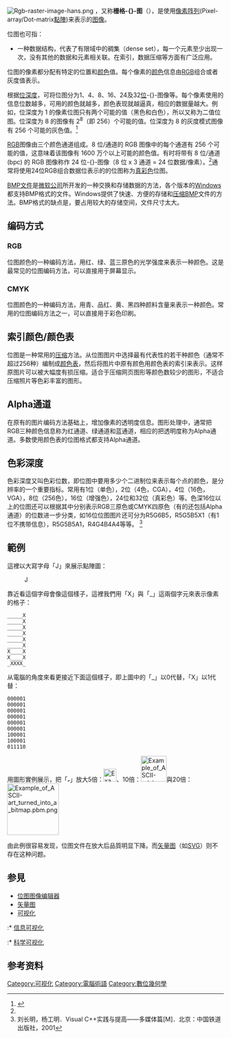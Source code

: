{{noteTA
|G1=IT
|1=zh-hans:灰度;zh-hant:灰階;
}}
[[File:Rgb-raster-image-hans.png|right]]
{{地區用詞|cn=位圖|tw=點陣圖|start={{lang-en|Bitmap}}|as=稱為}}，又称'''栅格-{}-图'''（{{lang|en|Raster graphics}}），是使用[[像素|像素]][[阵列|阵列]](Pixel-array/Dot-matrix[[點陣|點陣]])来表示的[[图像|图像]]。

位图也可指：
* 一种数据结构，代表了有限域中的稠集（dense set），每一个元素至少出现一次，没有其他的数据和元素相关联。在索引，数据压缩等方面有广泛应用。

位图的像素都分配有特定的位置和[[颜色|颜色]]值。每个像素的[[颜色|颜色]]信息由[[三原色光模式|RGB]]组合或者灰度值表示。

根据[[色彩深度|位深度]]，可将位图分为1、4、8、16、24及32[[位元|位]]-{}-图像等。每个像素使用的信息位数越多，可用的颜色就越多，颜色表现就越逼真，相应的数据量越大。例如，位深度为 1 的像素位图只有两个可能的值（黑色和白色），所以又称为二值位图。位深度为 8 的图像有 2<sup>8</sup>（即 256）个可能的值。位深度为 8 的灰度模式图像有 256 个可能的灰色值。<ref name="#1">{{Cite web |url=http://helpx.adobe.com/cn/photoshop/using/image-essentials.html |title=存档副本 |accessdate=2014-07-17 |archive-date=2014-07-26 |archive-url=https://web.archive.org/web/20140726082518/http://helpx.adobe.com/cn/photoshop/using/image-essentials.html |dead-url=no }}</ref>

[[RGB|RGB]]图像由三个颜色通道组成。8 位/通道的 RGB 图像中的每个通道有 256 个可能的值，这意味着该图像有 1600 万个以上可能的颜色值。有时将带有 8 位/通道 (bpc) 的 RGB 图像称作 24 位-{}-图像（8 位 x 3 通道 = 24 位数据/像素）。<ref name="#1"/>通常将使用24位RGB组合数据位表示的的位图称为[[真彩色|真彩色]]位图。

[[BMP|BMP]][[電腦檔案|文件]]是[[微软|微软公司]]所开发的一种交换和存储数据的方法，各个版本的[[Microsoft_Windows|Windows]]都支持BMP格式的文件。Windows提供了快速、方便的存储和[[数据压缩|压缩]]BMP文件的方法。BMP格式的缺点是，要占用较大的存储空间，文件尺寸太大。

== 编码方式 ==
=== RGB ===
{{main|RGB}}
位图颜色的一种编码方法，用红、绿、蓝三原色的光学强度来表示一种颜色。这是最常见的位图编码方法，可以直接用于屏幕显示。

=== CMYK ===
{{main|CMYK}}
位图颜色的一种编码方法，用青、品红、黄、黑四种颜料含量来表示一种颜色。常用的位图编码方法之一，可以直接用于彩色印刷。

== 索引颜色/颜色表 ==

位图是一种常用的[[压缩|压缩]]方法。从位图图片中选择最有代表性的若干种颜色（通常不超过256种）编制成[[颜色表|颜色表]]，然后将图片中原有颜色用颜色表的索引来表示。这样原图片可以被大幅度有损压缩。适合于压缩网页图形等颜色数较少的图形，不适合压缩照片等色彩丰富的图形。

== Alpha通道 ==
{{Main|Alpha通道}}
在原有的图片编码方法基础上，增加像素的透明度信息。图形处理中，通常把RGB三种颜色信息称为红通道、绿通道和蓝通道，相应的把透明度称为Alpha通道。多数使用颜色表的位图格式都支持Alpha通道。

== 色彩深度 ==
色彩深度又叫色彩位数，即位图中要用多少个二进制位来表示每个点的颜色，是分辨率的一个重要指标。常用有1位（单色），2位（4色，CGA），4位（16色，VGA），8位（256色），16位（增强色），24位和32位（真彩色）等。色深16位以上的位图还可以根据其中分别表示RGB三原色或CMYK四原色（有的还包括Alpha通道）的位数进一步分类，如16位位图图片还可分为R5G6B5，R5G5B5X1（有1位不携带信息），R5G5B5A1，R4G4B4A4等等。
<ref>刘长明，杨工明．Visual C++实践与提高——多媒体篇[M]．北京：中国铁道出版社，2001</ref>
== 範例 ==
這裡以大寫字母「J」來展示點陣圖：

:J

靠近看這個字母會像這個樣子，這裡我們用「X」與「_」這兩個字元來表示像素的格子：

 _____X
 _____X
 _____X
 _____X
 _____X
 _____X
 X____X
 X____X
 _XXXX_

从電腦的角度來看更接近下面這個樣子，即上圖中的「_」以0代替，「X」以1代替：

 000001
 000001
 000001
 000001
 000001
 000001
 100001
 100001
 011110

用圖形實例展示，把「[[File:Example_of_ASCII-art_turned_into_a_bitmap.pbm.png|6px]]」放大5倍：[[File:Example_of_ASCII-art_turned_into_a_bitmap.pbm.png|30px]]、10倍：[[File:Example_of_ASCII-art_turned_into_a_bitmap.pbm.png|60px]]與20倍：[[File:Example_of_ASCII-art_turned_into_a_bitmap.pbm.png|120px]]

由此例很容易发现，位图文件在放大后品質明显下降。而[[矢量图|矢量图]]（如[[SVG|SVG]]）则不存在这种问题。

==参見==
*[[位图图像编辑器|位图图像编辑器]]
*[[向量圖形|矢量图]]
* [[可视化|可视化]]
:* [[信息可视化|信息可视化]]
:* [[科学可视化|科学可视化]]

==参考资料==
{{reflist}}

{{可视化}}

[[Category:可视化|Category:可视化]]
[[Category:電腦術語|Category:電腦術語]]
[[Category:數位幾何學|Category:數位幾何學]]